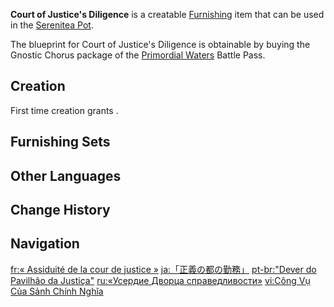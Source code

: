 {{Furnishing Infobox
|id             = 370809
|image          = Item Court of Justice's Diligence.png
|category       = Building
|subcategory    = Fontaine-Style
|quality        = 4
|adeptal_energy = 90
|load           = 585
|reduced_load   = 378
|description    = A building with an exceedingly ordinary appearance and the most common residential building in the [[Court of Fontaine]]. Its well-divided internal space can provide long-term accommodation for five to six single residents. Although its appearance is extremely plain, this building was actually one of the first to use the mature form of slag cement in its construction.<br>According to legend, the craftspeople of [[Fontaine]] attempted to promote Tearstone construction throughout Fontaine after the completion of the [[Opera Epiclese]]. Unfortunately, the extremely high costs that came with Tearstone were beyond the means of most Fontainians.<br>So, they found a project team at the Fontaine Research Institute and requested the development of a construction material with similar strength to Tearstone that would be affordable for the general public. The researchers traveled in search of inspiration and finally found it in the process of smelting. They set out to design a "stone" that solidifies from a liquid form, and after decades of trial and error, they finally invented a cheap and resource-efficient material &mdash; slag cement.
|blueprint      = [[Battle Pass/Primordial Waters|Primordial Waters]] Battle Pass: Gnostic Chorus
|battlepass     = Primordial Waters
}}
'''Court of Justice's Diligence''' is a creatable [[Furnishing]] item that can be used in the [[Serenitea Pot]].

The blueprint for Court of Justice's Diligence is obtainable by buying the Gnostic Chorus package of the [[Primordial Waters]] Battle Pass.

==Creation==
First time creation grants {{Item|Trust|24|x=90}}.
{{Recipe
|type = Creation
|time = 14h
|Mallow Wood = 8
|White Iron Chunk = 10
|sort = Mallow Wood;White Iron Chunk
}}

==Furnishing Sets==
{{Craft Usage|type=Furnishing Set}}

==Other Languages==
{{Other Languages
|en      = Court of Justice's Diligence
|zhs     = 「正义之廷的勤务」
|zhs_rm  = 
|zht     = 「正義之廷的勤務」
|zht_rm  = 
|zh_tl   = 
|ja      = 「正義の都の勤務」
|ja_rm   = "Seigi no Miyako no Kinmu"
|ja_tl   = 
|ko      = 「정의의 성의 근면」
|ko_rm   = 
|ko_tl   = "Diligence of the Castle of Justice"
|es      = Deber de la corte de la justicia
|es_tl   = Duty of the Court of Justice
|fr      = «&nbsp;Assiduité de la cour de justice&nbsp;»
|fr_tl   = "Court of Justice's Diligence"
|ru      = «Усердие Дворца справедливости»
|ru_tl   = "Court of Justice's Diligence"
|th      = "ภาระหน้าที่แห่งศาลเที่ยงธรรม"
|th_rm   = 
|th_tl   = 
|vi      = Công Vụ Của Sảnh Chính Nghĩa
|vi_tl   = 
|de      = „Dienst der gerechten Vorsehung“
|de_tl   = "Service of Just Providence"
|id      = "Pelayanan Pengadilan Hukum"
|id_tl   = "Court of Law's Service"
|pt      = "Dever do Pavilhão da Justiça"
|pt_tl   = 
|tr      = Adalet Sarayı Çalışkanlığı
|tr_tl   = 
|it      = Diligenza della Corte di Giustizia
|it_tl   = Diligence of the Court of Justice
}}

==Change History==
{{Change History|4.0}}

==Navigation==
{{Furnishing Navbox|exterior}}

[[fr:« Assiduité de la cour de justice »]]
[[ja:「正義の都の勤務」]]
[[pt-br:"Dever do Pavilhão da Justiça"]]
[[ru:«Усердие Дворца справедливости»]]
[[vi:Công Vụ Của Sảnh Chính Nghĩa]]